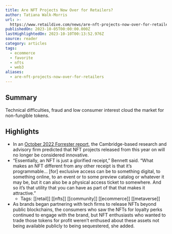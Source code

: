 ```yaml
---
title: Are NFT Projects Now Over for Retailers?
author: Tatiana Walk-Morris
url: >-
  https://www.retaildive.com/news/are-nft-projects-now-over-for-retailers/695009/?utm_source=Sailthru&utm_medium=email&utm_campaign=Issue:%202023-10-05%20Retail%20Dive:%20Tech%20%5Bissue:55202%5D&utm_term=Retail%20Dive:%20Tech
publishedOn: 2023-10-05T00:00:00.000Z
lastHighlightedOn: 2023-10-10T00:13:52.976Z
source: reader
category: articles
tags:
  - ecommerce
  - favorite
  - nfts
  - web3
aliases:
  - are-nft-projects-now-over-for-retailers
---
```

## Summary

Technical difficulties, fraud and low consumer interest cloud the market for non-fungible tokens.

## Highlights
- In an [October 2022 Forrester report](https://www.forrester.com/blogs/predictions-2023-metaverse-nfts/), the Cambridge-based research and advisory firm predicted that NFT projects released from this year on will no longer be considered innovative.
- “Essentially, an NFT is just a glorified receipt,” Bennett said. “What makes an NFT different from any other receipt is that it’s programmable… [for] exclusive access can be to something digital, to something online, to an event or to some preview catalog or whatever it may be, but it can also be a physical access ticket to somewhere. And so it’s that utility that you can have as part of that that makes it attractive.”
    - Tags: [[retail]] [[nfts]] [[community]] [[ecommerce]] [[metaverse]] 
- As brands began partnering with tech firms to release NFTs beyond public blockchains, the consumers who saw the NFTs for loyalty perks continued to engage with the brand, but NFT enthusiasts who wanted to trade those tokens for profit weren’t enthused about these assets not being available publicly to being sequestered, she added.
